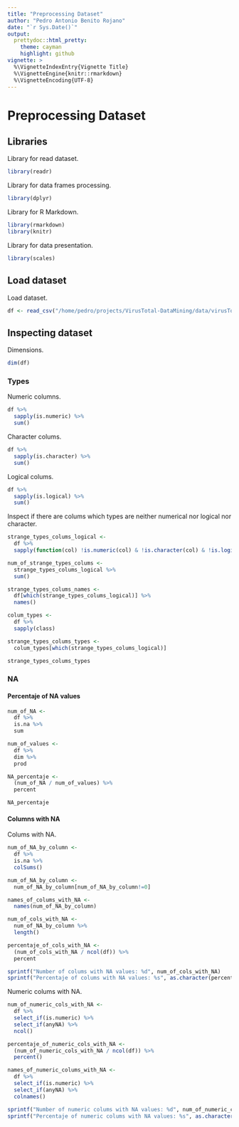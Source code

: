```yaml
---
title: "Preprocessing Dataset"
author: "Pedro Antonio Benito Rojano"
date: "`r Sys.Date()`"
output:
  prettydoc::html_pretty:
    theme: cayman
    highlight: github
vignette: >
  %\VignetteIndexEntry{Vignette Title}
  %\VignetteEngine{knitr::rmarkdown}
  %\VignetteEncoding{UTF-8}
---
```


# Preprocessing Dataset

## Libraries

Library for read dataset.

```r
library(readr)
```

Library for data frames processing.

```r
library(dplyr)
```

Library for R Markdown.

```r
library(rmarkdown)
library(knitr)
```

Library for data presentation.

```r
library(scales)
```

## Load dataset

Load dataset.

```r
df <- read_csv("/home/pedro/projects/VirusTotal-DataMining/data/virusTotal.csv")
```

## Inspecting dataset

Dimensions.

```r
dim(df)
```
### Types

Numeric columns.

```r
df %>% 
  sapply(is.numeric) %>% 
  sum()
```

Character colums.

```r
df %>% 
  sapply(is.character) %>% 
  sum()
```

Logical colums.

```r
df %>% 
  sapply(is.logical) %>% 
  sum()
```

Inspect if there are colums which types are neither numerical nor logical nor character.

```r
strange_types_colums_logical <- 
  df %>% 
  sapply(function(col) !is.numeric(col) & !is.character(col) & !is.logical(col))

num_of_strange_types_colums <- 
  strange_types_colums_logical %>% 
  sum()

strange_types_colums_names <- 
  df[which(strange_types_colums_logical)] %>% 
  names()

colum_types <- 
  df %>% 
  sapply(class)

strange_types_colums_types <- 
  colum_types[which(strange_types_colums_logical)]
```
```r
strange_types_colums_types
```



### NA

#### Percentaje of NA values

```r
num_of_NA <- 
  df %>% 
  is.na %>% 
  sum

num_of_values <- 
  df %>% 
  dim %>% 
  prod

NA_percentaje <- 
  (num_of_NA / num_of_values) %>% 
  percent
```
```r
NA_percentaje
```

#### Columns with NA

Colums with NA.

```r
num_of_NA_by_column <- 
  df %>% 
  is.na %>% 
  colSums()

num_of_NA_by_column <- 
  num_of_NA_by_column[num_of_NA_by_column!=0]

names_of_colums_with_NA <- 
  names(num_of_NA_by_column)

num_of_cols_with_NA <- 
  num_of_NA_by_column %>% 
  length()

percentaje_of_cols_with_NA <-
  (num_of_cols_with_NA / ncol(df)) %>% 
  percent
```
```r
sprintf("Number of colums with NA values: %d", num_of_cols_with_NA)
sprintf("Percentaje of colums with NA values: %s", as.character(percentaje_of_cols_with_NA))
```

Numeric colums with NA.

```r
num_of_numeric_cols_with_NA <- 
  df %>% 
  select_if(is.numeric) %>% 
  select_if(anyNA) %>% 
  ncol()

percentaje_of_numeric_cols_with_NA <- 
  (num_of_numeric_cols_with_NA / ncol(df)) %>% 
  percent()

names_of_numeric_colums_with_NA <- 
  df %>% 
  select_if(is.numeric) %>% 
  select_if(anyNA) %>% 
  colnames()
```
```r
sprintf("Number of numeric colums with NA values: %d", num_of_numeric_cols_with_NA)
sprintf("Percentaje of numeric colums with NA values: %s", as.character(percentaje_of_numeric_cols_with_NA))
```








